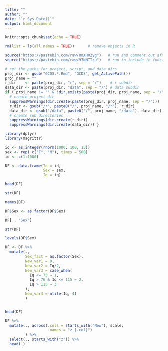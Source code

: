 ```yaml
---
title: ""
author: ""
date: "`r Sys.Date()`"
output: html_document
---
```


```r
knitr::opts_chunk$set(echo = TRUE)
```

```r
rm(list = ls(all.names = TRUE))      # remove objects in R

source("https://pastebin.com/raw/8mXH02yg")   # run and comment out after knitting
source("https://pastebin.com/raw/97NNTTzu")   # run to include in function definitions

# set the paths for project, script, and data dirs
proj_dir <- gsub("GCDS.*.Rmd", "GCDS", get_ActivePath())
proj_name = ""
r_dir    <- paste(proj_dir, "r", sep = "/")    # r subdir
data_dir <- paste(proj_dir, "data", sep = "/") # data subdir
if ( proj_name != "" & !dir.exists(paste(proj_dir, proj_name, sep = "/")) ) {
  # create project dir
  suppressWarnings(dir.create(paste(proj_dir, proj_name, sep = "/")))
  r_dir <- gsub("/r", paste0("/", proj_name, "/r"), r_dir)
  data_dir <- gsub("/data", paste0("/", proj_name, "/data"), data_dir)
  # create sub directories
  suppressWarnings(dir.create(r_dir))
  suppressWarnings(dir.create(data_dir)) }
```

```r
library(dplyr)
library(magrittr)
```


```r
iq <- as.integer(rnorm(1000, 100, 15))
sex <- rep( c("F", "M"), times = 500)
id <- c(1:1000)

DF <- data.frame(Id = id, 
                 Sex = sex, 
                 Iq = iq)

head(DF)

str(DF)

names(DF) 

DF$Sex <- as.factor(DF$Sex)

DF[ , "Sex"]

str(DF)

levels(DF$Sex)

DF <- DF %>%
  mutate(., 
         Sex_fact = as.factor(Sex),
         New_var1 = 0,
         New_var2 = Iq/2,
         New_var3 = case_when(
           Iq <= 75 ~ 1,
           Iq > 76 & Iq <= 115 ~ 2,
           Iq > 115 ~ 3
         ),
         New_var4 = ntile(Iq, 4)
         )


head(DF)

DF %>% 
  mutate(., across(.cols = starts_with("New"), scale, 
                   .names = "z_{.col}")
         ) %>%
  select(., starts_with("z")) %>%
  head(.)

```




